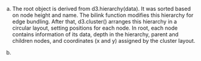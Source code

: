 (a)
The root object is derived from d3.hierarchy(data). It was sorted based on node height and name. The bilink function modifies this hierarchy for edge bundling. After that, d3.cluster() arranges this hierarchy in a circular layout, setting positions for each node. In root, each node contains information of its data, depth in the hierarchy, parent and children nodes, and coordinates (x and y) assigned by the cluster layout.

(b)
